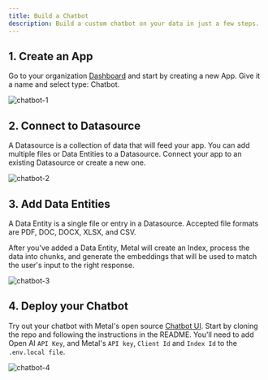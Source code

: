 ```yaml
---
title: Build a Chatbot
description: Build a custom chatbot on your data in just a few steps.
---
```


## 1. Create an App

Go to your organization [Dashboard](https://app.getmetal.io) and start by creating a new App. Give it a name and select type: Chatbot.

![chatbot-1](/images/chatbot-01.png)

## 2. Connect to Datasource

A Datasource is a collection of data that will feed your app. You can add multiple files or Data Entities to a Datasource.
Connect your app to an existing Datasource or create a new one.

![chatbot-2](/images/chatbot-02.png)

## 3. Add Data Entities

A Data Entity is a single file or entry in a Datasource. Accepted file formats are PDF, DOC, DOCX, XLSX, and CSV.

After you've added a Data Entity, Metal will create an Index, process the data into chunks, and generate the embeddings that will be used to match the user's input to the right response.

![chatbot-3](/images/chatbot-03.png)

## 4. Deploy your Chatbot

Try out your chatbot with Metal's open source [Chatbot UI](https://github.com/getmetal/chatbot).
Start by cloning the repo and following the instructions in the README.
You'll need to add Open AI `API Key`, and Metal's `API key`, `Client Id` and `Index Id` to the `.env.local file`.

![chatbot-4](/images/chatbot-04.png)
